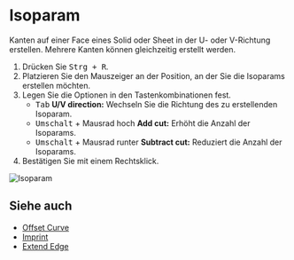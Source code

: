 
# Isoparam

<Reference shortcut="Strg + R" command="Isoparam" button="" />

Kanten auf einer Face eines Solid oder Sheet in der U- oder V-Richtung erstellen. Mehrere Kanten können gleichzeitig erstellt werden.

1. Drücken Sie <kbd>Strg + R</kbd>.
2. Platzieren Sie den Mauszeiger an der Position, an der Sie die Isoparams erstellen möchten.
3. Legen Sie die Optionen in den Tastenkombinationen fest.
   - <kbd>Tab</kbd> **U/V direction:** Wechseln Sie die Richtung des zu erstellenden Isoparam.
   - <kbd>Umschalt</kbd> + Mausrad hoch **Add cut:** Erhöht die Anzahl der Isoparams.
   - <kbd>Umschalt</kbd> + Mausrad runter **Subtract cut:** Reduziert die Anzahl der Isoparams.
4. Bestätigen Sie mit einem Rechtsklick.

![Isoparam](/img/isoparam.gif)

## Siehe auch
- [Offset Curve](./offset-curve)
- [Imprint](./imprint)
- [Extend Edge](./extend-edge)
